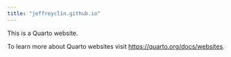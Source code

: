```yaml
---
title: "jeffreyclin.github.io"
---
```


This is a Quarto website.

To learn more about Quarto websites visit <https://quarto.org/docs/websites>.
